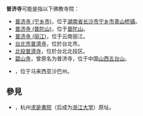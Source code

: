 '''普济寺'''可能是指以下佛教寺院：
*[[普济寺_(宁乡市)|普济寺 (宁乡市)]]，位于[[湖南省|湖南省]][[长沙市|长沙市]][[宁乡市|宁乡市]][[青山桥镇_(宁乡市)|青山桥镇]]。
*[[普济寺_(普陀山)|普济寺 (普陀山)]]，位于[[普陀山|普陀山]]。
*[[普济寺_(丽江)|普济寺 (丽江)]]，位于云南丽江。
*[[台北市普濟寺|台北市普濟寺]]，位於台北市。
*[[北投普濟寺|北投普濟寺]]，位於台北北投区。
*[[碧山寺|碧山寺]]，曾原名为普济寺，位于中国[[山西|山西]][[五台山|五台山]]。
*{{le|普济寺 (沙巴)|Puu Jih Shih Temple}}，位于马来西亚沙巴州。

==參見==
*{{le|普慈寺 (杭州)|Puci Temple (Hangzhou)}}，杭州[[求是書院|求是書院]]（后成为[[浙江大学|浙江大学]]）原址。

{{disambig|Cat=三字佛寺消歧義|P}}